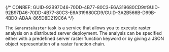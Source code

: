

{/* CONREF: GUID-92B97D46-70DD-4B77-80C3-E6A319680CD9#GUID-92B97D46-70DD-4B77-80C3-E6A319680CD9/GUID-3A2B566B-D69B-4BD0-ADAA-865D8D219C6A  */}

The `GenerateRaster`  task is a service that allows you to execute raster analysis on a distributed server deployment. The analysis can be specified either with a predefined server raster function keyword or by giving a JSON object representation of a raster function chain.
